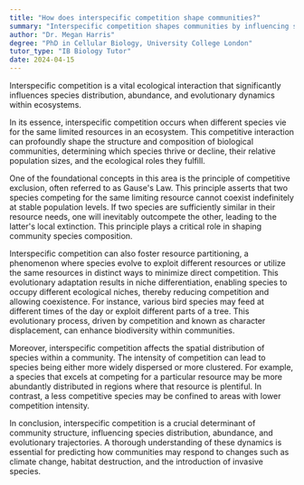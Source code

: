 ```yaml
---
title: "How does interspecific competition shape communities?"
summary: "Interspecific competition shapes communities by influencing species distribution, abundance, and evolution within an ecosystem."
author: "Dr. Megan Harris"
degree: "PhD in Cellular Biology, University College London"
tutor_type: "IB Biology Tutor"
date: 2024-04-15
---
```


Interspecific competition is a vital ecological interaction that significantly influences species distribution, abundance, and evolutionary dynamics within ecosystems.

In its essence, interspecific competition occurs when different species vie for the same limited resources in an ecosystem. This competitive interaction can profoundly shape the structure and composition of biological communities, determining which species thrive or decline, their relative population sizes, and the ecological roles they fulfill.

One of the foundational concepts in this area is the principle of competitive exclusion, often referred to as Gause's Law. This principle asserts that two species competing for the same limiting resource cannot coexist indefinitely at stable population levels. If two species are sufficiently similar in their resource needs, one will inevitably outcompete the other, leading to the latter's local extinction. This principle plays a critical role in shaping community species composition.

Interspecific competition can also foster resource partitioning, a phenomenon where species evolve to exploit different resources or utilize the same resources in distinct ways to minimize direct competition. This evolutionary adaptation results in niche differentiation, enabling species to occupy different ecological niches, thereby reducing competition and allowing coexistence. For instance, various bird species may feed at different times of the day or exploit different parts of a tree. This evolutionary process, driven by competition and known as character displacement, can enhance biodiversity within communities.

Moreover, interspecific competition affects the spatial distribution of species within a community. The intensity of competition can lead to species being either more widely dispersed or more clustered. For example, a species that excels at competing for a particular resource may be more abundantly distributed in regions where that resource is plentiful. In contrast, a less competitive species may be confined to areas with lower competition intensity.

In conclusion, interspecific competition is a crucial determinant of community structure, influencing species distribution, abundance, and evolutionary trajectories. A thorough understanding of these dynamics is essential for predicting how communities may respond to changes such as climate change, habitat destruction, and the introduction of invasive species.
    
